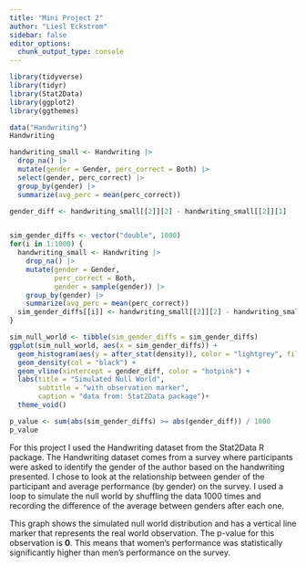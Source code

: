 ```yaml
---
title: "Mini Project 2"
author: "Liesl Eckstrom"
sidebar: false
editor_options: 
  chunk_output_type: console
---
```


```r
library(tidyverse)
library(tidyr)
library(Stat2Data)
library(ggplot2)
library(ggthemes)
```

```r
data("Handwriting")
Handwriting
```

```r

handwriting_small <- Handwriting |> 
  drop_na() |>
  mutate(gender = Gender, perc_correct = Both) |> 
  select(gender, perc_correct) |>
  group_by(gender) |>
  summarize(avg_perc = mean(perc_correct))

gender_diff <- handwriting_small[[2]][2] - handwriting_small[[2]][1]


sim_gender_diffs <- vector("double", 1000)
for(i in 1:1000) {
  handwriting_small <- Handwriting |>
    drop_na() |>
    mutate(gender = Gender, 
           perc_correct = Both, 
           gender = sample(gender)) |>
    group_by(gender) |>
    summarize(avg_perc = mean(perc_correct))
  sim_gender_diffs[[i]] <- handwriting_small[[2]][2] - handwriting_small[[2]][1]
}  

sim_null_world <- tibble(sim_gender_diffs = sim_gender_diffs)
ggplot(sim_null_world, aes(x = sim_gender_diffs)) +
  geom_histogram(aes(y = after_stat(density)), color = "lightgrey", fill = "lightgrey", binwidth = 0.5) +
  geom_density(col = "black") +
  geom_vline(xintercept = gender_diff, color = "hotpink") +
  labs(title = "Simulated Null World",
       subtitle = "with observation marker",
       caption = "data from: Stat2Data package")+
  theme_void()

p_value <- sum(abs(sim_gender_diffs) >= abs(gender_diff)) / 1000
p_value

```
For this project I used the Handwriting dataset from the Stat2Data R package. The Handwriting dataset comes from a survey where participants were asked to identify the gender of the author based on the handwriting presented. I chose to look at the relationship between gender of the participant and average performance (by gender) on the survey. I used a loop to simulate the null world by shuffling the data 1000 times and recording the difference of the average between genders after each one. 

This graph shows the simulated null world distribution and has a vertical line marker that represents the real world observation. The p-value for this observation is **0**. This means that women's performance was statistically significantly higher than men's performance on the survey.

